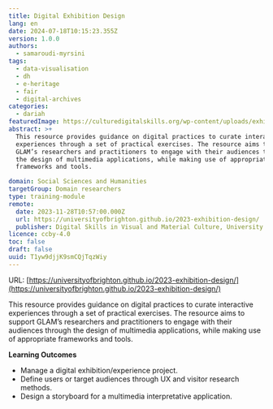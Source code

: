 ```yaml
---
title: Digital Exhibition Design
lang: en
date: 2024-07-18T10:15:23.355Z
version: 1.0.0
authors:
  - samaroudi-myrsini
tags:
  - data-visualisation
  - dh
  - e-heritage
  - fair
  - digital-archives
categories:
  - dariah
featuredImage: https://culturedigitalskills.org/wp-content/uploads/exhibitiondesign_poster.png
abstract: >+
  This resource provides guidance on digital practices to curate interactive
  experiences through a set of practical exercises. The resource aims to support
  GLAM’s researchers and practitioners to engage with their audiences through
  the design of multimedia applications, while making use of appropriate
  frameworks and tools.

domain: Social Sciences and Humanities
targetGroup: Domain researchers
type: training-module
remote:
  date: 2023-11-28T10:57:00.000Z
  url: https://universityofbrighton.github.io/2023-exhibition-design/
  publisher: Digital Skills in Visual and Material Culture, University of Brighton
licence: ccby-4.0
toc: false
draft: false
uuid: T1yw9djjK9smCQjTqzWiy
---
```

URL: [https://universityofbrighton.github.io/2023-exhibition-design/](https://universityofbrighton.github.io/2023-exhibition-design/)

This resource provides guidance on digital practices to curate interactive experiences through a set of practical exercises. The resource aims to support GLAM’s researchers and practitioners to engage with their audiences through the design of multimedia applications, while making use of appropriate frameworks and tools.

**Learning Outcomes**

- Manage a digital exhibition/experience project.
- Define users or target audiences through UX and visitor research methods.
- Design a storyboard for a multimedia interpretative application.
